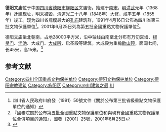{{coord|31|07|47|N|104|23|29|E|display=title|scale:10000}}
{{msg:四川省文物保護單位
|名稱 = [[文廟|文廟]]
|編號 = 71
|圖片 = 德阳文庙照片.JPG
|说明 = 棂星门
|級別 = S3
|分類 = 
|時代 = [[清代|清代]]
|地点 = [[四川省|四川省]][[德陽市|德陽市]][[市中區|市中區]]
|坐標 =
|登錄 = 1991年4月16日
}}
{{msg:四川省文物保護單位
|名稱 = 德陽文廟
|編號 = 393
|圖片 = 德阳文庙大成殿照片.JPG
|说明 = 大成殿
|級別 = 105
|分類 = 古建筑
|時代 = [[清代|清代]]
|地点 = [[四川省|四川省]][[德陽市|德陽市]]
|坐標 =
|登錄 = 2001年6月25日
}}

'''德阳文庙'''位于中国[[四川省|四川省]][[德阳市|德阳市]][[旌阳区|旌阳区]]文庙街，始建于[[南宋|南宋]]，[[明朝|明]][[洪武|洪武]]元年（1368年）迁建现址，明末被毁，[[清朝|清]][[道光|道光]]二十八年（1848年）大修，[[咸丰_(年号)|咸丰]]五年（1855年）竣工。现为四川省规模最大的[[孔庙|孔庙]]建筑群，1991年4月16日公佈為四川省第三批文物保護單位<ref>四川省人民政府川府發（1991）50號文件《關於公布第三批省級重點文物保護單位的通知》</ref>。2001年6月25日列為第五批全國重點文物保護單位<ref>『國務院關於公布第五批全國重點文物保護單位和與現有全國重點文物保護單位合併項目的通知』，國發〔2001〕25號，2001年6月25日</ref>。

德阳文庙坐北朝南，占地28000平方米，沿中轴线由南至北分布有万仞宫墙、[[棂星门|棂星门]]、[[泮池|泮池]]、大成门、[[大成殿|大成殿]]、启圣殿等建筑。大成殿为重檐[[歇山顶|歇山顶]]，面阔七间，长45米，高15米。<ref>{{Cite book |title=全国重点文物保护单位·第一至第五批·第Ⅲ卷 |publisher=文物出版社 |year=2004 |isbn=7-5010-1525-2 |pages=117 }}</ref>

==参考文献==
{{reflist}}
{{四川全国重点文物保护单位}}
[[Category:四川全国重点文物保护单位|Category:四川全国重点文物保护单位]]
[[Category:德阳文物保护单位|Category:德阳文物保护单位]]
[[Category:德阳宗教建筑|Category:德阳宗教建筑]]
[[Category:旌阳区|Category:旌阳区]]
[[Category:四川建筑之最|Category:四川建筑之最]]
[[Category:四川文廟|川]]
